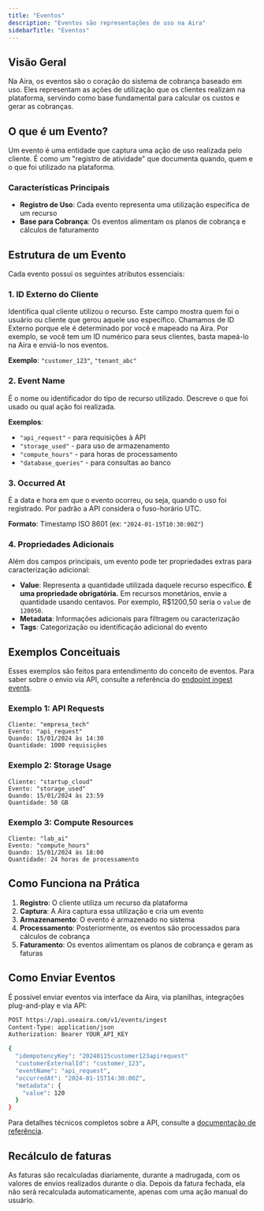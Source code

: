 ```yaml
---
title: "Eventos"
description: "Eventos são representações de uso na Aira"
sidebarTitle: "Eventos"
---
```


## Visão Geral

Na Aira, os eventos são o coração do sistema de cobrança baseado em uso. Eles representam as ações de utilização que os clientes realizam na plataforma, servindo como base fundamental para calcular os custos e gerar as cobranças.

## O que é um Evento?

Um evento é uma entidade que captura uma ação de uso realizada pelo cliente. É como um "registro de atividade" que documenta quando, quem e o que foi utilizado na plataforma.

### Características Principais

- **Registro de Uso**: Cada evento representa uma utilização específica de um recurso
- **Base para Cobrança**: Os eventos alimentam os planos de cobrança e cálculos de faturamento

## Estrutura de um Evento

Cada evento possui os seguintes atributos essenciais:

### 1. ID Externo do Cliente
Identifica qual cliente utilizou o recurso. Este campo mostra quem foi o usuário ou cliente que gerou aquele uso específico. Chamamos de ID Externo porque ele é determinado por você e mapeado na Aira. Por exemplo, se você tem um ID numérico para seus clientes, basta mapeá-lo na Aira e enviá-lo nos eventos.

**Exemplo**: `"customer_123"`, `"tenant_abc"`

### 2. Event Name
É o nome ou identificador do tipo de recurso utilizado. Descreve o que foi usado ou qual ação foi realizada.

**Exemplos**:
- `"api_request"` - para requisições à API
- `"storage_used"` - para uso de armazenamento
- `"compute_hours"` - para horas de processamento
- `"database_queries"` - para consultas ao banco

### 3. Occurred At
É a data e hora em que o evento ocorreu, ou seja, quando o uso foi registrado. Por padrão a API considera o fuso-horário UTC.

**Formato**: Timestamp ISO 8601 (ex: `"2024-01-15T10:30:00Z"`)

### 4. Propriedades Adicionais
Além dos campos principais, um evento pode ter propriedades extras para caracterização adicional:

- **Value**: Representa a quantidade utilizada daquele recurso específico. **É uma propriedade obrigatória.**
<Note> Em recursos monetários, envie a quantidade usando centavos. Por exemplo, R$1200,50 seria o `value` de `120050`. </Note>
- **Metadata**: Informações adicionais para filtragem ou caracterização
- **Tags**: Categorização ou identificação adicional do evento

## Exemplos Conceituais

Esses exemplos são feitos para entendimento do conceito de eventos. Para saber sobre o envio via API, consulte a referência do [endpoint ingest events](/api-reference/events/ingest-events).

### Exemplo 1: API Requests
```
Cliente: "empresa_tech"
Evento: "api_request"
Quando: 15/01/2024 às 14:30
Quantidade: 1000 requisições
```

### Exemplo 2: Storage Usage
```
Cliente: "startup_cloud"
Evento: "storage_used"
Quando: 15/01/2024 às 23:59
Quantidade: 50 GB
```

### Exemplo 3: Compute Resources
```
Cliente: "lab_ai"
Evento: "compute_hours"
Quando: 15/01/2024 às 18:00
Quantidade: 24 horas de processamento
```

## Como Funciona na Prática

1. **Registro**: O cliente utiliza um recurso da plataforma
2. **Captura**: A Aira captura essa utilização e cria um evento
3. **Armazenamento**: O evento é armazenado no sistema
4. **Processamento**: Posteriormente, os eventos são processados para cálculos de cobrança
5. **Faturamento**: Os eventos alimentam os planos de cobrança e geram as faturas

## Como Enviar Eventos

É possível enviar eventos via interface da Aira, via planilhas, integrações plug-and-play e via API:

```bash
POST https://api.useaira.com/v1/events/ingest
Content-Type: application/json
Authorization: Bearer YOUR_API_KEY

{
  "idempotencyKey": "20240115customer123apirequest"
  "customerExternalId": "customer_123",
  "eventName": "api_request",
  "occurredAt": "2024-01-15T14:30:00Z",
  "metadata": {
    "value": 120
  }
}
```

Para detalhes técnicos completos sobre a API, consulte a [documentação de referência](/api-reference/events/ingest-events).

## Recálculo de faturas

As faturas são recalculadas diariamente, durante a madrugada, com os valores de envios realizados durante o dia. Depois da fatura fechada, ela não será recalculada automaticamente, apenas com uma ação manual do usuário.
